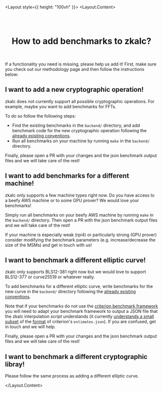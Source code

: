 



<Layout style={{ height: "100vh" }}>
<Layout.Content>

<Col span={16} offset={4}>

<center>
<br/><br/>
<Link href="/">
    <Image src={logo} width={100} alt="" />
</Link>

# How to add benchmarks to zkalc?
<br/>

</center>

If a functionality you need is missing, please help us add it! First, make sure you <Link href="/methodology">check out our methodology page</Link> and then follow the instructions below:

## I want to add a new cryptographic operation!

zkalc does not currently support all possible cryptographic operations. For example, maybe you want to add benchmarks for FFTs.

To do so follow the following steps:
- Find the existing benchmarks in the `backend/` directory, and add benchmark code for the new cryptographic operation following the [already existing conventions](https://github.com/zkalc/zkalc/blob/main/backend/blstrs/benches/bench_blstrs.rs).
- Run all benchmarks on your machine by running `make` in the `backend/` directory.

Finally, please open a PR with your changes and the json benchmark output files and we will take care of the rest!

## I want to add benchmarks for a different machine!

zkalc only supports a few machine types right now. Do you have access to a beefy AWS machine or to some GPU prover? We would love your benchmarks!

Simply run all benchmarks on your beefy AWS machine by running `make` in the `backend/` directory.
Then open a PR with the json benchmark output files and we will take care of the rest!

If your machine is especially weak (rpi4) or particularly strong (GPU prover) consider modifying the benchmark parameters (e.g. increase/decrease the size of the MSMs) and get in touch with us!

## I want to benchmark a different elliptic curve!

zkalc only supports BLS12-381 right now but we would love to support BLS12-377 or curve25519 or whatever really.

To add benchmarks for a different elliptic curve, write benchmarks for the new curve in the `backend/` directory following the [already existing conventions](https://github.com/zkalc/zkalc/blob/main/backend/blstrs/benches/bench_blstrs.rs).

Note that if your benchmarks do not use the [criterion benchmark framework](https://docs.rs/criterion/latest/criterion/) you will need to adapt your benchmark framework to output a JSON file that the zkalc interpolation script understands (it currently [understands a small subset](https://github.com/asn-d6/zkalc/blob/main/perf/fit.py#L128) of the [format](https://github.com/asn-d6/zkalc/blob/main/perf/blstrs/estimates.json) of criterion's `estimates.json`). If you are confused, get in touch and we will help.

Finally, please open a PR with your changes and the json benchmark output files and we will take care of the rest!

## I want to benchmark a different cryptographic libray!

Please follow the same process as adding a different elliptic curve.

</Col>

</Layout.Content>
</Layout>
